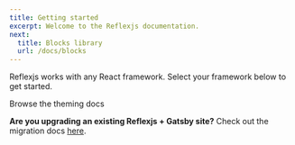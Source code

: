 ```yaml
---
title: Getting started
excerpt: Welcome to the Reflexjs documentation.
next:
  title: Blocks library
  url: /docs/blocks
---
```


Reflexjs works with any React framework. Select your framework below to get started.

<div display="grid" col="1|2|3" my="8" gap="4" w="full">
  <LinkedCard href="/docs/nextjs" icon="nextjs" title="Next.js" color="#111" />
  <LinkedCard
    href="/docs/gatsby"
    icon="gatsby"
    title="Gatsby"
    color="#663399"
  />
  <LinkedCard href="/docs/react" icon="react" title="React" color="#61DAFB" />
</div>

Browse the <Link href="/theming/style-props" passHref><a display="inline-flex" alignItems="center">theming docs <Icon name="arrow-right" ml="2" /></a></Link>

<Callout>

**Are you upgrading an existing Reflexjs + Gatsby site?** Check out the migration docs [here](/docs/gatsby/upgrading).

</Callout>
